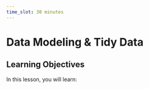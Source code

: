 ```yaml
---
time_slot: 30 minutes
---
```


# Data Modeling & Tidy Data

## Learning Objectives

In this lesson, you will learn:
